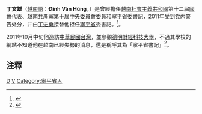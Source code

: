 {{pp-vandalism|small=yes}}

'''丁文雄'''（[[越南語|越南語]]：'''Đinh Văn Hùng'''，{{bd|1953年|10月15日}}）是曾經擔任[[越南社會主義共和國|越南社會主義共和國]]第十二屆[[越南國會|國會]]代表、[[越南共產黨|越南共產黨]]第十屆[[越南共產黨中央委員會|中央委員會]]委員和[[寧平省|寧平省]]委書記，2011年受到党内警告处分，并由[[丁进勇|丁进勇]]接替他担任[[寧平省|寧平省]]委書記。<ref>{{Cite web |url=http://tuoitre.vn/Chinh-tri-Xa-hoi/405767/Thuc-hien-mot-buoc-phuong-an-nhan-su-trung-uong.html |title=Kỷ luật cảnh cáo ông Đinh Văn Hùng - bí thư Tỉnh ủy Ninh Bình |accessdate=2011-10-14 |archive-date=2011-10-28 |archive-url=https://web.archive.org/web/20111028174908/http://tuoitre.vn/Chinh-tri-Xa-hoi/405767/Thuc-hien-mot-buoc-phuong-an-nhan-su-trung-uong.html |dead-url=no }}</ref>。

2011年10月中旬他造訪[[中華民國|中華民國]][[台灣|台灣]]，並參觀[[德明財經科技大學|德明財經科技大學]]，不過其學校的網站不知道他在越南已經失勢的消息，還是稱呼其為「寧平省書記」<ref>{{Cite web |url=http://netinfo.takming.edu.tw/tip/sec_onenews.php?N=743 |title=越南寧平省書記參訪德明財經科技大學 |accessdate=2011-10-15 |archive-date=2016-03-04 |archive-url=https://web.archive.org/web/20160304184941/http://netinfo.takming.edu.tw/tip/sec_onenews.php?n=743 |dead-url=no }}</ref>。

==注釋==
<references/>

[[Category:越南政治人物|D]]
[[Category:丁姓|V]]
[[Category:寧平省人|Category:寧平省人]]

{{vietnam-bio-stub}}